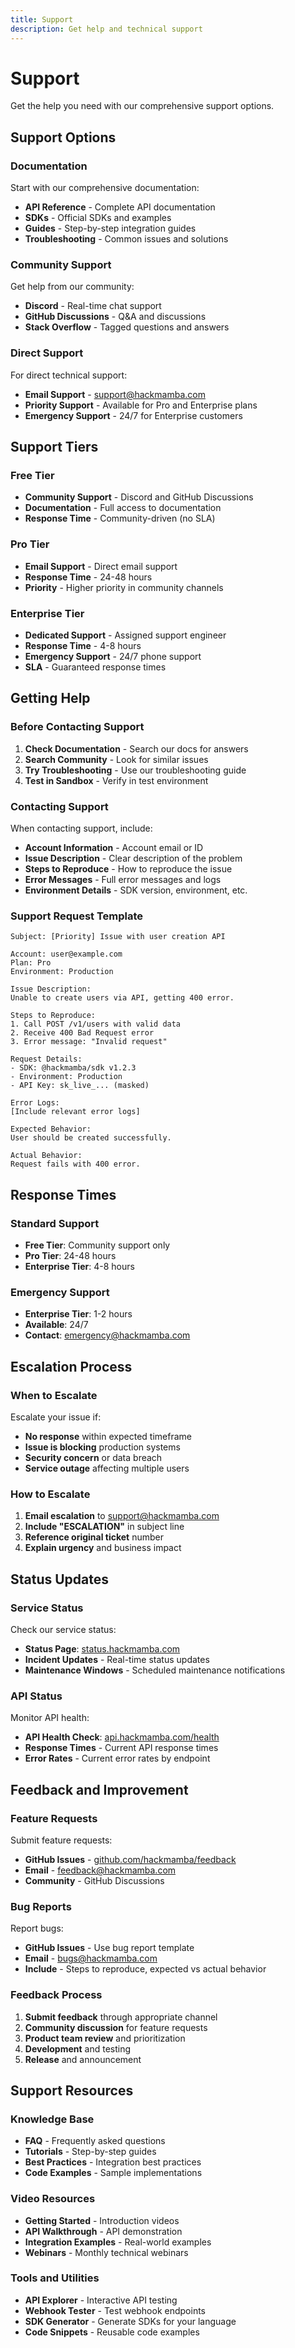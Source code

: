 ```yaml
---
title: Support
description: Get help and technical support
---
```


# Support

Get the help you need with our comprehensive support options.

## Support Options

### Documentation

Start with our comprehensive documentation:

- **API Reference** - Complete API documentation
- **SDKs** - Official SDKs and examples
- **Guides** - Step-by-step integration guides
- **Troubleshooting** - Common issues and solutions

### Community Support

Get help from our community:

- **Discord** - Real-time chat support
- **GitHub Discussions** - Q&A and discussions
- **Stack Overflow** - Tagged questions and answers

### Direct Support

For direct technical support:

- **Email Support** - support@hackmamba.com
- **Priority Support** - Available for Pro and Enterprise plans
- **Emergency Support** - 24/7 for Enterprise customers

## Support Tiers

### Free Tier

- **Community Support** - Discord and GitHub Discussions
- **Documentation** - Full access to documentation
- **Response Time** - Community-driven (no SLA)

### Pro Tier

- **Email Support** - Direct email support
- **Response Time** - 24-48 hours
- **Priority** - Higher priority in community channels

### Enterprise Tier

- **Dedicated Support** - Assigned support engineer
- **Response Time** - 4-8 hours
- **Emergency Support** - 24/7 phone support
- **SLA** - Guaranteed response times

## Getting Help

### Before Contacting Support

1. **Check Documentation** - Search our docs for answers
2. **Search Community** - Look for similar issues
3. **Try Troubleshooting** - Use our troubleshooting guide
4. **Test in Sandbox** - Verify in test environment

### Contacting Support

When contacting support, include:

- **Account Information** - Account email or ID
- **Issue Description** - Clear description of the problem
- **Steps to Reproduce** - How to reproduce the issue
- **Error Messages** - Full error messages and logs
- **Environment Details** - SDK version, environment, etc.

### Support Request Template

```
Subject: [Priority] Issue with user creation API

Account: user@example.com
Plan: Pro
Environment: Production

Issue Description:
Unable to create users via API, getting 400 error.

Steps to Reproduce:
1. Call POST /v1/users with valid data
2. Receive 400 Bad Request error
3. Error message: "Invalid request"

Request Details:
- SDK: @hackmamba/sdk v1.2.3
- Environment: Production
- API Key: sk_live_... (masked)

Error Logs:
[Include relevant error logs]

Expected Behavior:
User should be created successfully.

Actual Behavior:
Request fails with 400 error.
```

## Response Times

### Standard Support

- **Free Tier**: Community support only
- **Pro Tier**: 24-48 hours
- **Enterprise Tier**: 4-8 hours

### Emergency Support

- **Enterprise Tier**: 1-2 hours
- **Available**: 24/7
- **Contact**: emergency@hackmamba.com

## Escalation Process

### When to Escalate

Escalate your issue if:

- **No response** within expected timeframe
- **Issue is blocking** production systems
- **Security concern** or data breach
- **Service outage** affecting multiple users

### How to Escalate

1. **Email escalation** to support@hackmamba.com
2. **Include "ESCALATION"** in subject line
3. **Reference original ticket** number
4. **Explain urgency** and business impact

## Status Updates

### Service Status

Check our service status:

- **Status Page**: [status.hackmamba.com](https://status.hackmamba.com)
- **Incident Updates** - Real-time status updates
- **Maintenance Windows** - Scheduled maintenance notifications

### API Status

Monitor API health:

- **API Health Check**: [api.hackmamba.com/health](https://api.hackmamba.com/health)
- **Response Times** - Current API response times
- **Error Rates** - Current error rates by endpoint

## Feedback and Improvement

### Feature Requests

Submit feature requests:

- **GitHub Issues** - [github.com/hackmamba/feedback](https://github.com/hackmamba/feedback)
- **Email** - feedback@hackmamba.com
- **Community** - GitHub Discussions

### Bug Reports

Report bugs:

- **GitHub Issues** - Use bug report template
- **Email** - bugs@hackmamba.com
- **Include** - Steps to reproduce, expected vs actual behavior

### Feedback Process

1. **Submit feedback** through appropriate channel
2. **Community discussion** for feature requests
3. **Product team review** and prioritization
4. **Development** and testing
5. **Release** and announcement

## Support Resources

### Knowledge Base

- **FAQ** - Frequently asked questions
- **Tutorials** - Step-by-step guides
- **Best Practices** - Integration best practices
- **Code Examples** - Sample implementations

### Video Resources

- **Getting Started** - Introduction videos
- **API Walkthrough** - API demonstration
- **Integration Examples** - Real-world examples
- **Webinars** - Monthly technical webinars

### Tools and Utilities

- **API Explorer** - Interactive API testing
- **Webhook Tester** - Test webhook endpoints
- **SDK Generator** - Generate SDKs for your language
- **Code Snippets** - Reusable code examples

<Cards>
  <Card
    title="Community"
    href="/docs/community"
    description="Join our developer community"
  />
  <Card
    title="Contributing"
    href="/docs/contributing"
    description="Contribute to the project"
  />
  <Card
    title="Feature Requests"
    href="/docs/feature-requests"
    description="Request new features"
  />
</Cards>
